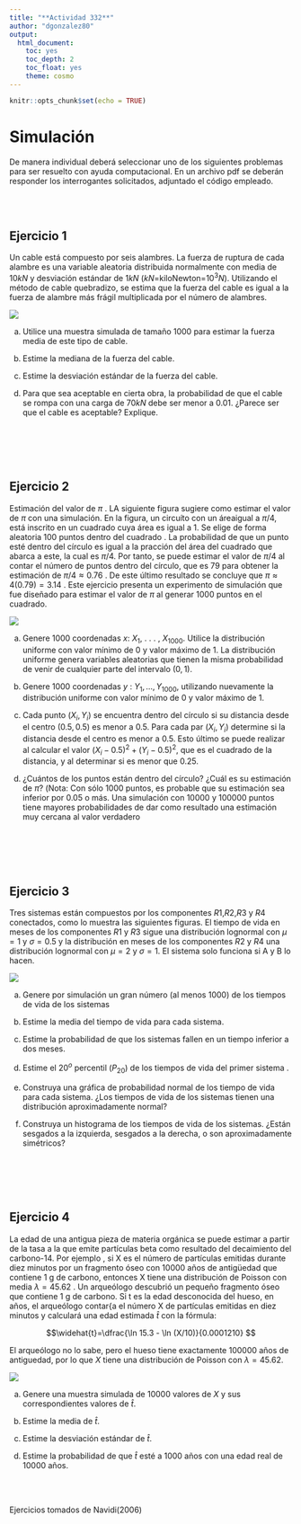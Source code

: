 ```yaml
---
title: "**Actividad 332**"
author: "dgonzalez80"
output:
  html_document:
    toc: yes
    toc_depth: 2
    toc_float: yes
    theme: cosmo
---
```


```r
knitr::opts_chunk$set(echo = TRUE)
```

# **Simulación**

De manera individual deberá seleccionar uno de los siguientes problemas para ser resuelto con ayuda computacional. En un archivo pdf se deberán responder los interrogantes solicitados, adjuntado el código empleado. 

<br/><br/>

## **Ejercicio 1**

Un cable está compuesto por seis alambres. La fuerza de ruptura de cada alambre es una variable aleatoria distribuida normalmente con media de $10 kN$ y desviación estándar de $1 kN$ ($kN$=kiloNewton=$10^{3}N$). Utilizando el método de cable quebradizo, se estima que la fuerza del cable es igual a la fuerza de alambre más frágil multiplicada por el número de alambres.


![](img/cable.png)

a. Utilice una muestra simulada de tamaño 1000 para estimar la fuerza media de este tipo de cable.

b. Estime la mediana de la fuerza del cable.

c. Estime la desviación estándar de la fuerza del cable.

d. Para que sea aceptable en cierta obra, la probabilidad de que el cable se rompa con una carga de $70 kN$ debe ser menor a $0.01$. ¿Parece ser que el cable es aceptable? Explique.

<br/><br/><br/><br/>



## **Ejercicio 2**

Estimación del valor de $\pi$ . LA siguiente figura sugiere como estimar el valor de $\pi$ con una simulación. En la figura, un circuíto con un áreaigual a $\pi/4$, está inscrito en un cuadrado cuya área es igual a 1. Se elige de forma aleatoria 100 puntos dentro del cuadrado . La probabilidad de que un punto esté dentro del círculo es igual a la pracción del área del cuadrado que abarca a este, la cual es $\pi/4$. Por tanto, se puede estimar el valor de $\pi/4$ al contar el número de puntos dentro del círculo, que es 79 para obtener la estimación de $\pi/4 \approx 0.76$ . De este último resultado se concluye que $\pi \approx 4(0.79) =3.14$ . Este ejercicio presenta un experimento de simulación que fue diseñado para estimar el valor de $\pi$ al generar 1000 puntos en el cuadrado.

![](img/fig_pi.png)


a. Genere 1000 coordenadas $x$:  $X_{1}$, . . . , $X_{1000}$. Utilice la distribución uniforme con valor mínimo de $0$ y valor máximo de $1$. La distribución uniforme genera variables aleatorias que tienen la misma probabilidad de venir de cualquier parte del intervalo $(0, 1)$.

b. Genere $1000$ coordenadas $y$ : $Y_{1}, . . . , Y_{1000}$, utilizando nuevamente la distribución uniforme con valor mínimo de $0$ y valor máximo de $1$.

c. Cada punto $(X_{i},Y_{i})$ se encuentra dentro del círculo si su distancia desde el centro $(0.5, 0.5)$ es menor a $0.5$. Para cada par $(X_{i},Y_{i})$ determine si la distancia desde el centro es menor a $0.5$. Esto último se puede realizar al calcular el valor $(X_{i}-0.5)^{2}+(Y_{i}-0.5)^{2}$, que es el cuadrado de la distancia, y al determinar si es menor que $0.25$.

d. ¿Cuántos de los puntos están dentro del círculo? ¿Cuál es su estimación de $\pi$? (Nota: Con sólo 1000 puntos, es probable que su estimación sea inferior por 0.05 o más. Una simulación con 10000 y 100000 puntos tiene mayores probabilidades de dar como resultado una estimación muy cercana al valor verdadero


<br/><br/><br/><br/>

## **Ejercicio 3**

Tres sistemas están compuestos por los componentes $R1$,$R2$,$R3$ y $R4$ conectados,  como lo muestra las siguientes figuras. El tiempo de vida en meses de los componentes $R1$ y $R3$ sigue una distribución lognormal con $\mu=1$ y $\sigma=0.5$ y la distribución en meses de los componentes $R2$ y $R4$ una distribución lognormal con $\mu=2$ y $\sigma=1$. El sistema solo funciona si A y B lo hacen.


![](img/circuitos.png) 

a. Genere por simulación un gran número  (al menos $1000$) de los tiempos de vida de los sistemas

b. Estime la media del tiempo de vida para cada sistema.

c. Estime la probabilidad de que los sistemas fallen en un tiempo inferior a dos meses.

d. Estime el $20^{o}$ percentil ($P_{20}$) de los tiempos de vida del primer sistema .

e. Construya una gráfica de probabilidad normal de los tiempo de vida para cada sistema. ¿Los tiempos de vida de los sistemas tienen una distribución aproximadamente normal?

f. Construya un histograma de los tiempos de vida de los sistemas. ¿Están sesgados a la izquierda, sesgados a la derecha, o son aproximadamente simétricos?


<br/><br/><br/><br/>

## **Ejercicio 4**

La edad de una antigua pieza de materia orgánica se puede estimar a partir de la tasa a la que emite partículas beta como resultado del decaimiento del carbono-14. Por ejemplo , si X es el número de partículas emitidas durante diez minutos por un fragmento óseo con 10000 años de antigüedad  que contiene 1 g de carbono, entonces X tiene una distribución de Poisson con media $\lambda=45.62$ . Un arqueólogo descubrió un pequeño fragmento óseo que contiene 1 g de carbono. Si t es la edad desconocida del hueso, en años, el arqueólogo contar{a el número X de partículas emitidas en diez minutos y calculará una edad estimada $\widehat{t}$ con la fórmula:
	
$$\widehat{t}=\dfrac{\ln 15.3 - \ln (X/10)}{0.0001210} $$ 
	
El arqueólogo no lo sabe, pero el hueso tiene exactamente $100000$ años de antiguedad, por lo que $X$ tiene una distribución de Poisson con $\lambda=45.62$.


![](img/piezas.png)

	
a. Genere una muestra simulada de 10000 valores de $X$ y sus correspondientes valores de $\widehat{t}$.

b. Estime la media de $\widehat{t}$.

c. Estime la desviación estándar de $\widehat{t}$.

d. Estime la probabilidad de que $\widehat{t}$ esté a 1000 años con una edad real de 10000 años.


<br/><br/>

Ejercicios tomados de Navidi(2006)